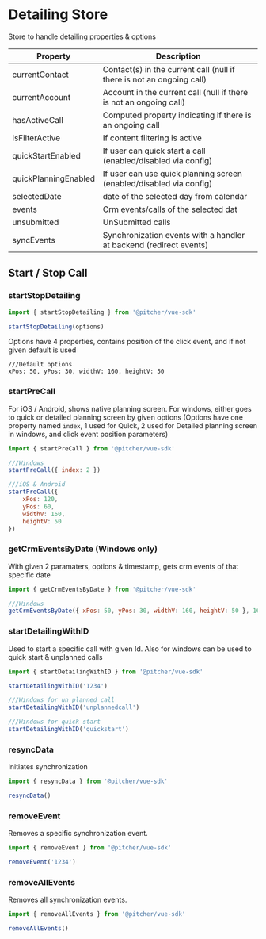 
<Meta title="Documentation/Instance/Detailing Store" />

# Detailing Store
Store to handle detailing properties & options

| Property  | Description  |
|---|---|
 currentContact  | Contact(s) in the current call (null if there is not an ongoing call)  |
 currentAccount  | Account in the current call (null if there is not an ongoing call)  |
 hasActiveCall  | Computed property indicating if there is an ongoing call  |
 isFilterActive  | If content filtering is active  |
 quickStartEnabled  | If user can quick start a call (enabled/disabled via config)  |
 quickPlanningEnabled  | If user can use quick planning screen (enabled/disabled via config)  |
 selectedDate  | date of the selected day from calendar  |
 events  | Crm events/calls of the selected dat  |
 unsubmitted  | UnSubmitted calls  |
 syncEvents  | Synchronization events with a handler at backend (redirect events)  |

## Start / Stop Call
### startStopDetailing
```javascript
import { startStopDetailing } from '@pitcher/vue-sdk'

startStopDetailing(options)
```
Options have 4 properties, contains position of the click event, and if not given default is used

```
///Default options
xPos: 50, yPos: 30, widthV: 160, heightV: 50
```

### startPreCall
For iOS / Android, shows native planning screen. For windows, either goes to quick or detailed planning screen by given options (Options have one property named `index`, 1 used for Quick, 2 used for Detailed planning screen in windows, and click event position parameters)

```javascript
import { startPreCall } from '@pitcher/vue-sdk'

///Windows
startPreCall({ index: 2 })

///iOS & Android
startPreCall({
    xPos: 120,
    yPos: 60,
    widthV: 160,
    heightV: 50
})
```

### getCrmEventsByDate (Windows only)
With given 2 paramaters, options & timestamp, gets crm events of that specific date

```javascript
import { getCrmEventsByDate } from '@pitcher/vue-sdk'

///Windows
getCrmEventsByDate({ xPos: 50, yPos: 30, widthV: 160, heightV: 50 }, 1610025217201)

```

### startDetailingWithID
Used to start a specific call with given Id. Also for windows can be used to quick start & unplanned calls

```javascript
import { startDetailingWithID } from '@pitcher/vue-sdk'

startDetailingWithID('1234')

///Windows for un planned call
startDetailingWithID('unplannedcall')

///Windows for quick start
startDetailingWithID('quickstart')
```

### resyncData
Initiates synchronization 
```javascript
import { resyncData } from '@pitcher/vue-sdk'

resyncData()

```

### removeEvent
Removes a specific synchronization event.
```javascript
import { removeEvent } from '@pitcher/vue-sdk'

removeEvent('1234')

```

### removeAllEvents
Removes all synchronization events.
```javascript
import { removeAllEvents } from '@pitcher/vue-sdk'

removeAllEvents()

```
